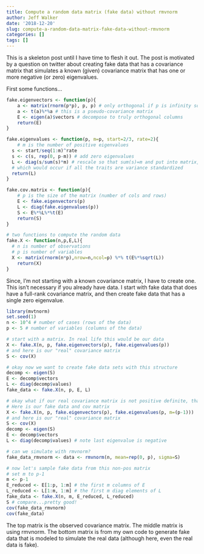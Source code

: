 ```yaml
---
title: Compute a random data matrix (fake data) without rmvnorm
author: Jeff Walker
date: '2018-12-20'
slug: compute-a-random-data-matrix-fake-data-without-rmvnorm
categories: []
tags: []
---
```

This is a skeleton post until I have time to flesh it out. The post is motivated by a question on twitter about creating fake data that has a covariance matrix that simulates a known (given) covariance matrix that has one or more negative (or zero) eigenvalues.

First some functions...
```r
fake.eigenvectors <- function(p){
	a <- matrix(rnorm(p*p), p, p) # only orthogonal if p is infinity so need to orthogonalize it
	a <- t(a)%*%a # this is a pseudo-covariance matrix
	E <- eigen(a)$vectors # decompose to truly orthogonal columns
	return(E)
}

fake.eigenvalues <- function(p, m=p, start=2/3, rate=2){
    # m is the number of positive eigenvalues
  s <- start/seq(1:m)^rate
  s <- c(s, rep(0, p-m)) # add zero eigenvalues
  L <- diag(s/sum(s)*m) # rescale so that sum(s)=m and put into matrix,
  # which would occur if all the traits are variance standardized
  return(L)
}

fake.cov.matrix <- function(p){
	# p is the size of the matrix (number of cols and rows)
	E <- fake.eigenvectors(p)
	L <- diag(fake.eigenvalues(p))
	S <- E%*%L%*%t(E)
	return(S)
}

# two functions to compute the random data
fake.X <- function(n,p,E,L){
  # n is number of observations
  # p is number of variables
  X <- matrix(rnorm(n*p),nrow=n,ncol=p) %*% t(E%*%sqrt(L))
	return(X)
}

```

Since, I'm not starting with a known covariance matrix, I have to create one. This isn't necessary if you already have data. I start with fake data that does have a full-rank covariance matrix, and then create fake data that has a single zero eigenvalue.
```r
library(mvtnorm)
set.seed(1)
n <- 10^4 # number of cases (rows of the data)
p <- 5 # number of variables (columns of the data)

# start with a matrix. In real life this would be our data
X <- fake.X(n, p, fake.eigenvectors(p), fake.eigenvalues(p))
# and here is our "real" covariance matrix
S <- cov(X)

# okay now we want to create fake data sets with this structure
decomp <- eigen(S)
E <- decomp$vectors
L <- diag(decomp$values)
fake_data <- fake.X(n, p, E, L)

# okay what if our real covariance matrix is not positive definite, that is has zero (negative) eigenvalues.
# Here is our fake data and cov matrix
X <- fake.X(n, p, fake.eigenvectors(p), fake.eigenvalues(p, m=(p-1)))
# and here is our "real" covariance matrix
S <- cov(X)
decomp <- eigen(S)
E <- decomp$vectors
L <- diag(decomp$values) # note last eigenvalue is negative

# can we simulate with rmvnorm?
fake_data_rmvnorm <- data <- rmvnorm(n, mean=rep(0, p), sigma=S)

# now let's sample fake data from this non-pos matrix
# set m to p-1
m <- p-1
E_reduced <- E[1:p, 1:m] # the first m columns of E
L_reduced <- L[1:m, 1:m] # the first m diag elements of L
fake_data <- fake.X(n, m, E_reduced, L_reduced)
S # compare...pretty good!
cov(fake_data_rmvnorm)
cov(fake_data)
```

The top matrix is the observed covariance matrix. The middle matrix is using rmvnorm. The bottom matrix is from my own code to generate fake data that is modeled to simulate the real data (although here, even the real data is fake).

